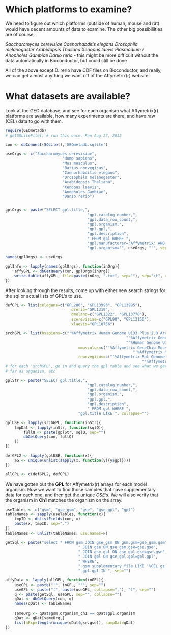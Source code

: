 # Which platforms to examine?

We need to figure out which platforms (outside of human, mouse and rat) would have decent amounts of data to examine. The other big possibililties are of course:

*Saccharomyces cerevisiae*
*Caenorhabditis elegans*
*Drosophila melanogaster*
*Arabidopsis Thaliana*
*Xenopus laevis*
*Plasmodium / Anopholes Gambiae*
*Danio rerio* - this might be more difficult without the data automatically in 
Bioconductor, but could still be done

All of the above except D. rerio have CDF files on Bioconductor, and really, we can get almost anything we want off of the Affymetrix(r) website.

# What datasets are available?

Look at the GEO database, and see for each organism what Affymetrix(r) platforms are available, how many experiments are there, and have raw (CEL) data to go with them.

```r
require(GEOmetadb)
# getSQLiteFile() # run this once. Ran Aug 27, 2012

con <- dbConnect(SQLite(),'GEOmetadb.sqlite')

useOrgs <- c("Saccharomyces cerevisiae",
						 "Homo sapiens",
						 "Mus musculus",
						 "Rattus norvegicus",
						 "Caenorhabditis elegans",
						 "Drosophila melanogaster",
						 "Arabidopsis Thaliana",
						 "Xenopus laevis",
						 "Anopholes Gambiae",
						 "Danio rerio")


gplOrgs <- paste("SELECT gpl.title,",
									"gpl.catalog_number,",
									"gpl.data_row_count,",
									"gpl.organism,",
									"gpl.gpl,",
									"gpl.description",
									" FROM gpl WHERE ",
									"gpl.manufacturer='Affymetrix' AND ",
									"gpl.organism='", useOrgs, "'", sep="")

names(gplOrgs) <- useOrgs

gplInfo <- lapply(names(gplOrgs), function(inOrg){
	affyGPL <- dbGetQuery(con, gplOrgs[inOrg])
	write.table(affyGPL, file=paste(inOrg, ".txt", sep=""), sep="\t", row.names=F)
})

```

After looking through the results, come up with either new search strings for the sql or actual lists of GPL's to use.

```r
defGPL <- list(celegans=c("GPL200", "GPL13993", "GPL13995"), 
							 drerio="GPL1319",
							 dmelano=c("GPL1322", "GPL13770"),
							 scerevisiae=c("GPL90", "GPL13150"),
							 xlaevis="GPL10756")

srchGPL <- list(hsapiens=c("'%Affymetrix Human Genome U133 Plus 2.0 Array%'",
													 "'%Affymetrix GeneChip Human Genome U133 Plus 2.0 Array%'",
													 "'%Human Genome U133 Plus 2.0%'"),
								mmusculus=c("'%Affymetrix GeneChip Mouse Genome 430 2.0%'",
														"'%Affymetrix Mouse Genome 430 2.0 Array%'"),
								rnorvegicus=c("'%Affymetrix Rat Genome 230 2.0 Array%'",
															"'%Affymetrix GeneChip Rat Genome 230 2.0 Array%'"))
# for each 'srchGPL', go in and query the gpl table and see what we get back as
# far as organism, etc

gplStr <- paste("SELECT gpl.title,",
									"gpl.catalog_number,",
									"gpl.data_row_count,",
									"gpl.organism,",
									"gpl.gpl,",
									"gpl.description",
									" FROM gpl WHERE ",
								"gpl.title LIKE ", collapse="")

gplUSE <- lapply(srchGPL, function(inStr){
	tmpDat <- lapply(inStr, function(sqlQ){
		fullQ <- paste(gplStr, sqlQ, sep="")
		dbGetQuery(con, fullQ)
	})
})

defGPL2 <- lapply(gplUSE, function(x){
	aG <- unique(unlist(sapply(x, function(y){y$gpl})))
})

allGPL <- c(defGPL2, defGPL)
```

We have gotten out the **GPL** for Affymetrix(r) arrays for each model organism. Now we want to find those samples 
that have supplementary data for each one, and then get the unique *GSE's*. We will also verify that the organism in
**Ch1** matches the organism on the array.

```r
useTables <- c("gsm", "gse_gsm", "gse", "gse_gpl", "gpl")
tableNames <- sapply(useTables, function(x){
	tmpID <- dbListFields(con, x)
	paste(x, tmpID, sep=".")
})
tableNames <- unlist(tableNames, use.names=F)

getSql <- paste("select * FROM gsm JOIN gse_gsm ON gsm.gsm=gse_gsm.gsm",
								" JOIN gse ON gse_gsm.gse=gse.gse",
								" JOIN gse_gpl ON gse_gpl.gse=gse.gse",
								" JOIN gpl ON gse_gpl.gpl=gpl.gpl",
								" WHERE",
								" gsm.supplementary_file LIKE '%CEL.gz' AND",
								" gpl.gpl IN ", sep="")

affyData <- lapply(allGPL, function(inGPL){
	useGPL <- paste("'", inGPL, "'", sep="")
	useGPL <- paste("(", paste(useGPL, collapse=","), ")", sep="")
	q <- paste(getSql, useGPL, sep="", collapse="")
	qDat <- dbGetQuery(con, q)
	names(qDat) <- tableNames
	
	sameOrg <- qDat$gsm.organism_ch1 == qDat$gpl.organism
	qDat <- qDat[sameOrg,]
	list(nExp=length(unique(qDat$gse.gse)), sampDat=qDat)
})


```